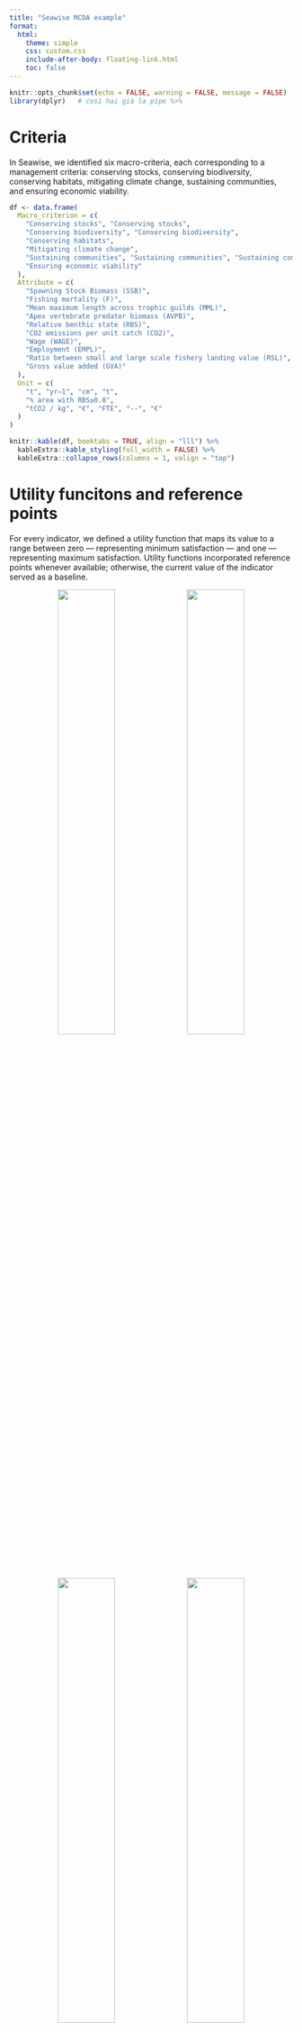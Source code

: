 ```yaml
---
title: "Seawise MCDA example"
format:
  html:
    theme: simple
    css: custom.css
    include-after-body: floating-link.html
    toc: false
---
```


```r
knitr::opts_chunk$set(echo = FALSE, warning = FALSE, message = FALSE)
library(dplyr)   # così hai già la pipe %>%
```


# Criteria

In Seawise, we identified six macro-criteria, each corresponding to a management criteria: conserving stocks, conserving biodiversity, conserving habitats, mitigating climate change, sustaining communities, and ensuring economic viability.   


```r
df <- data.frame(
  Macro_criterion = c(
    "Conserving stocks", "Conserving stocks",
    "Conserving biodiversity", "Conserving biodiversity",
    "Conserving habitats",
    "Mitigating climate change",
    "Sustaining communities", "Sustaining communities", "Sustaining communities",
    "Ensuring economic viability"
  ),
  Attribute = c(
    "Spawning Stock Biomass (SSB)",
    "Fishing mortality (F)",
    "Mean maximum length across trophic guilds (MML)",
    "Apex vertebrate predator biomass (AVPB)",
    "Relative benthic state (RBS)",
    "CO2 emissions per unit catch (CO2)",
    "Wage (WAGE)",
    "Employment (EMPL)",
    "Ratio between small and large scale fishery landing value (RSL)",
    "Gross value added (GVA)"
  ),
  Unit = c(
    "t", "yr–1", "cm", "t",
    "% area with RBS≥0.8",
    "tCO2 / kg", "€", "FTE", "--", "€"
  )
)

knitr::kable(df, booktabs = TRUE, align = "lll") %>%
  kableExtra::kable_styling(full_width = FALSE) %>%
  kableExtra::collapse_rows(columns = 1, valign = "top")
```

# Utility funcitons and reference points

For every indicator, we defined a utility function that maps its value to a range between zero — representing minimum satisfaction — and one — representing maximum satisfaction. Utility functions incorporated reference points whenever available; otherwise, the current value of the indicator served as a baseline.

<p align="center">
  <img src="png/utility_F.png" width="45%"/>
  <img src="png/utility_SSB_Bcurrent.png" width="45%"/>
  <img src="png/utility_employment.png" width="45%"/>
  <img src="png/utility_RSL.png" width="45%"/>
</p>

# Alternatives/Scenarios

We defined a number of scenarios based on the combination of time periods, climatic projections and management strategies.


